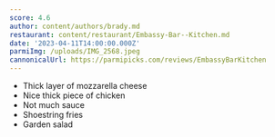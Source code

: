 ```yaml
---
score: 4.6
author: content/authors/brady.md
restaurant: content/restaurant/Embassy-Bar--Kitchen.md
date: '2023-04-11T14:00:00.000Z'
parmiImg: /uploads/IMG_2568.jpeg
cannonicalUrl: https://parmipicks.com/reviews/EmbassyBarKitchen
---
```


* Thick layer of mozzarella cheese
* Nice thick piece of chicken
* Not much sauce
* Shoestring fries
* Garden salad
